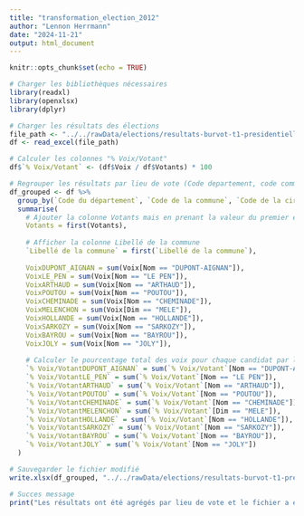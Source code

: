 ```yaml
---
title: "transformation_election_2012"
author: "Lennon Herrmann"
date: "2024-11-21"
output: html_document
---
```


```r
knitr::opts_chunk$set(echo = TRUE)

# Charger les bibliothèques nécessaires
library(readxl)
library(openxlsx)
library(dplyr)

# Charger les résultats des élections
file_path <- "../../rawData/elections/resultats-burvot-t1-presidentielle_2012.xlsx"
df <- read_excel(file_path)

# Calculer les colonnes "% Voix/Votant"
df$`% Voix/Votant` <- (df$Voix / df$Votants) * 100

# Regrouper les résultats par lieu de vote (Code departement, code commune, code de la circonscription, code du bureau de vote)
df_grouped <- df %>%
  group_by(`Code du département`, `Code de la commune`, `Code de la circonscription`, `Code du b.vote`) %>%
  summarise(
    # Ajouter la colonne Votants mais en prenant la valeur du premier enregistrement
    Votants = first(Votants),
    
    # Afficher la colonne Libellé de la commune
    `Libellé de la commune` = first(`Libellé de la commune`),
    
    VoixDUPONT_AIGNAN = sum(Voix[Nom == "DUPONT-AIGNAN"]),
    VoixLE_PEN = sum(Voix[Nom == "LE PEN"]),
    VoixARTHAUD = sum(Voix[Nom == "ARTHAUD"]),
    VoixPOUTOU = sum(Voix[Nom == "POUTOU"]),
    VoixCHEMINADE = sum(Voix[Nom == "CHEMINADE"]),
    VoixMELENCHON = sum(Voix[Dim == "MELE"]),
    VoixHOLLANDE = sum(Voix[Nom == "HOLLANDE"]),
    VoixSARKOZY = sum(Voix[Nom == "SARKOZY"]),
    VoixBAYROU = sum(Voix[Nom == "BAYROU"]),
    VoixJOLY = sum(Voix[Nom == "JOLY"]),
    
    # Calculer le pourcentage total des voix pour chaque candidat par lieu de vote
    `% Voix/VotantDUPONT_AIGNAN` = sum(`% Voix/Votant`[Nom == "DUPONT-AIGNAN"]),
    `% Voix/VotantLE_PEN` = sum(`% Voix/Votant`[Nom == "LE PEN"]),
    `% Voix/VotantARTHAUD` = sum(`% Voix/Votant`[Nom == "ARTHAUD"]),
    `% Voix/VotantPOUTOU` = sum(`% Voix/Votant`[Nom == "POUTOU"]),
    `% Voix/VotantCHEMINADE` = sum(`% Voix/Votant`[Nom == "CHEMINADE"]),
    `% Voix/VotantMELENCHON` = sum(`% Voix/Votant`[Dim == "MELE"]),
    `% Voix/VotantHOLLANDE` = sum(`% Voix/Votant`[Nom == "HOLLANDE"]),
    `% Voix/VotantSARKOZY` = sum(`% Voix/Votant`[Nom == "SARKOZY"]),
    `% Voix/VotantBAYROU` = sum(`% Voix/Votant`[Nom == "BAYROU"]),
    `% Voix/VotantJOLY` = sum(`% Voix/Votant`[Nom == "JOLY"])
  )

# Sauvegarder le fichier modifié
write.xlsx(df_grouped, "../../rawData/elections/resultats-burvot-t1-presidentielle_2012_modified.xlsx")

# Succes message
print("Les résultats ont été agrégés par lieu de vote et le fichier a été sauvegardé.")


```